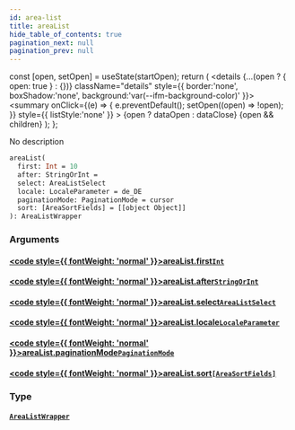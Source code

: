 ```yaml
---
id: area-list
title: areaList
hide_table_of_contents: true
pagination_next: null
pagination_prev: null
---
```







  const [open, setOpen] = useState(startOpen);
  return (
    <details {...(open ? { open: true } : {})} className="details" style={{ border:'none', boxShadow:'none', background:'var(--ifm-background-color)' }}>
      <summary
        onClick={(e) => {
          e.preventDefault();
          setOpen((open) => !open);
        }}
        style={{ listStyle:'none' }}
      >
      {open ? dataOpen : dataClose}
      </summary>
      {open && children}
    </details>
  );
};




No description


```graphql
areaList(
  first: Int = 10
  after: StringOrInt = 
  select: AreaListSelect
  locale: LocaleParameter = de_DE
  paginationMode: PaginationMode = cursor
  sort: [AreaSortFields] = [[object Object]]
): AreaListWrapper
```




### Arguments

#### [<code style={{ fontWeight: 'normal' }}>areaList.<b>first</b></code>](#)<Bullet />[`Int`](/cris/scalars/int) <Badge class="secondary" text="scalar"/>
> 
> 

#### [<code style={{ fontWeight: 'normal' }}>areaList.<b>after</b></code>](#)<Bullet />[`StringOrInt`](/cris/scalars/string-or-int) <Badge class="secondary" text="scalar"/>
> 
> 

#### [<code style={{ fontWeight: 'normal' }}>areaList.<b>select</b></code>](#)<Bullet />[`AreaListSelect`](/cris/inputs/area-list-select) <Badge class="secondary" text="input"/>
> 
> 

#### [<code style={{ fontWeight: 'normal' }}>areaList.<b>locale</b></code>](#)<Bullet />[`LocaleParameter`](/cris/enums/locale-parameter) <Badge class="secondary" text="enum"/>
> 
> 

#### [<code style={{ fontWeight: 'normal' }}>areaList.<b>paginationMode</b></code>](#)<Bullet />[`PaginationMode`](/cris/enums/pagination-mode) <Badge class="secondary" text="enum"/>
> 
> 

#### [<code style={{ fontWeight: 'normal' }}>areaList.<b>sort</b></code>](#)<Bullet />[`[AreaSortFields]`](/cris/inputs/area-sort-fields) <Badge class="secondary" text="list"/> <Badge class="secondary" text="input"/>
> 
> 

### Type

#### [`AreaListWrapper`](/cris/objects/area-list-wrapper) <Badge class="secondary" text="object"/>
> 
> 



